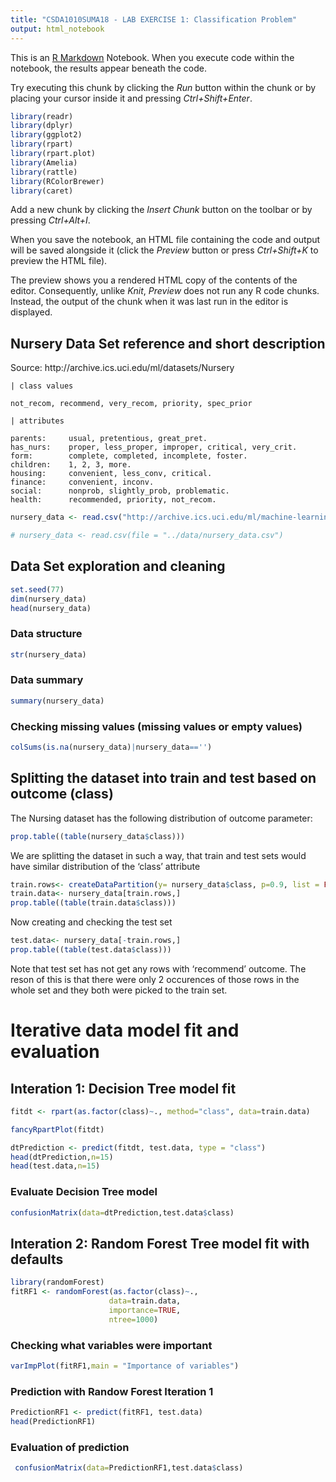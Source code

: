 ```yaml
---
title: "CSDA1010SUMA18 - LAB EXERCISE 1: Classification Problem"
output: html_notebook
---
```


This is an [R Markdown](http://rmarkdown.rstudio.com) Notebook. When you execute code within the notebook, the results appear beneath the code. 

Try executing this chunk by clicking the *Run* button within the chunk or by placing your cursor inside it and pressing *Ctrl+Shift+Enter*. 

```r
library(readr)
library(dplyr)
library(ggplot2)
library(rpart)
library(rpart.plot)
library(Amelia)
library(rattle)
library(RColorBrewer)
library(caret)
```

Add a new chunk by clicking the *Insert Chunk* button on the toolbar or by pressing *Ctrl+Alt+I*.

When you save the notebook, an HTML file containing the code and output will be saved alongside it (click the *Preview* button or press *Ctrl+Shift+K* to preview the HTML file).

The preview shows you a rendered HTML copy of the contents of the editor. Consequently, unlike *Knit*, *Preview* does not run any R code chunks. Instead, the output of the chunk when it was last run in the editor is displayed.

## Nursery Data Set reference and short description

Source: http://archive.ics.uci.edu/ml/datasets/Nursery

```
| class values

not_recom, recommend, very_recom, priority, spec_prior

| attributes

parents:     usual, pretentious, great_pret.
has_nurs:    proper, less_proper, improper, critical, very_crit.
form:        complete, completed, incomplete, foster.
children:    1, 2, 3, more.
housing:     convenient, less_conv, critical.
finance:     convenient, inconv.
social:      nonprob, slightly_prob, problematic.
health:      recommended, priority, not_recom.
```


```r
nursery_data <- read.csv("http://archive.ics.uci.edu/ml/machine-learning-databases/nursery/nursery.data", header = FALSE, col.names = c("parents","has_nurs","form","children","housing","finance","social","health","class"))

# nursery_data <- read.csv(file = "../data/nursery_data.csv")
```

## Data Set exploration and cleaning
```r
set.seed(77)
dim(nursery_data)
head(nursery_data)
```

### Data structure
```r
str(nursery_data)
```

### Data summary
```r
summary(nursery_data)
```



### Checking missing values (missing values or empty values)

```r
colSums(is.na(nursery_data)|nursery_data=='')
```

## Splitting the dataset into train and test based on outcome (class)
The Nursing dataset has the following distribution of outcome parameter:
```r
prop.table((table(nursery_data$class)))
```

We are splitting the dataset in such a way, that train and test sets would have similar distribution of the 'class' attribute
```r
train.rows<- createDataPartition(y= nursery_data$class, p=0.9, list = FALSE)
train.data<- nursery_data[train.rows,]
prop.table((table(train.data$class)))
```

Now creating and checking the test set
```r
test.data<- nursery_data[-train.rows,]
prop.table((table(test.data$class)))
```

Note that test set has not get any  rows with 'recommend' outcome. The reson of this is that there were only 2 occurences of those rows in the whole set and they both were picked to the train set.

# Iterative data model fit and evaluation
## Interation 1: Decision Tree model fit
```r
fitdt <- rpart(as.factor(class)~., method="class", data=train.data)
```
```r
fancyRpartPlot(fitdt)
```
```r
dtPrediction <- predict(fitdt, test.data, type = "class")
head(dtPrediction,n=15)
head(test.data,n=15)
```
### Evaluate Decision Tree model
```r
confusionMatrix(data=dtPrediction,test.data$class)
```


## Interation 2: Random Forest Tree model fit with defaults
```r
library(randomForest)
fitRF1 <- randomForest(as.factor(class)~.,
                      data=train.data, 
                      importance=TRUE, 
                      ntree=1000)
```

### Checking what variables were important
```r
varImpPlot(fitRF1,main = "Importance of variables")
```
### Prediction with Randow Forest Iteration 1
```r
PredictionRF1 <- predict(fitRF1, test.data)
head(PredictionRF1)
```

### Evaluation of prediction

```r
 confusionMatrix(data=PredictionRF1,test.data$class)
```


